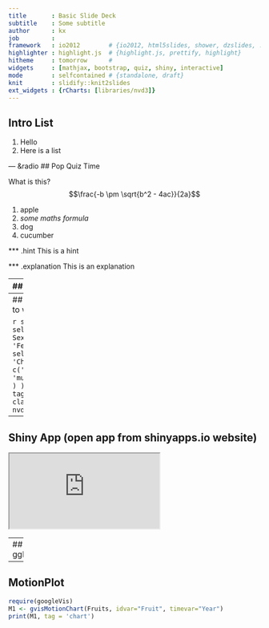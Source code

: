 ```yaml
---
title       : Basic Slide Deck
subtitle    : Some subtitle
author      : kx
job         : 
framework   : io2012        # {io2012, html5slides, shower, dzslides, ...}
highlighter : highlight.js  # {highlight.js, prettify, highlight}
hitheme     : tomorrow      # 
widgets     : [mathjax, bootstrap, quiz, shiny, interactive]
mode        : selfcontained # {standalone, draft}
knit        : slidify::knit2slides
ext_widgets : {rCharts: [libraries/nvd3]}
---
```

## Intro List

1. Hello
2. Here is a list

--- &radio
## Pop Quiz Time

What is this? $$\frac{-b \pm \sqrt{b^2 - 4ac}}{2a}$$

1. apple
2. _some maths formula_
3. dog
4. cucumber

*** .hint
This is a hint

*** .explanation
This is an explanation

---
## Interactive Chart

```r
require(rCharts)
haireye = as.data.frame(HairEyeColor)
n1 <- nPlot(Freq ~ Hair, group = 'Eye', type = 'multiBarChart',
  data = subset(haireye, Sex == 'Male')
)
n1$print('chart1')
```

---
## Shiny App (need server to work)

```r
slidifyUI(
  sidebarPanel(
    selectInput('sex', 'Choose Sex', c('Male', 'Female')),
    selectInput('type', 'Choose Type',
      c('multiBarChart', 'multiBarHorizontalChart')
    )
  ),
  mainPanel(
    tags$div(id = 'nvd3plot', class='shiny-html-output nvd3 rChart')
  )
)
```

---
## Shiny App (open app from shinyapps.io website)

<iframe src="http://thiakx.shinyapps.io/stockVis"></iframe>

---
## A ggPlot
```r
require(ggplot2)
qplot(wt, mpg, data = mtcars)
```

---
## MotionPlot

```r
require(googleVis)
M1 <- gvisMotionChart(Fruits, idvar="Fruit", timevar="Year")
print(M1, tag = 'chart')
```
